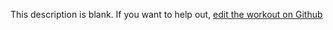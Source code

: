 
  This description is blank. If you want to help out, [edit the workout on Github](https://www.github.com/LiftArcade/exercises/blob/main/exercises/tuck-crunch-description.mdx)